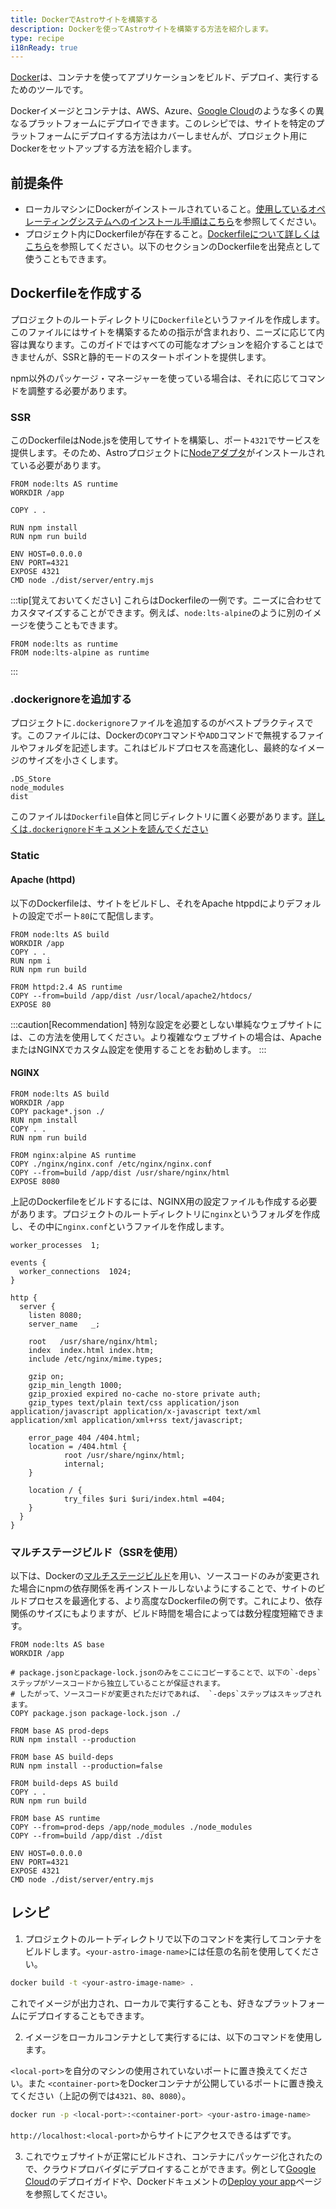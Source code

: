 ```yaml
---
title: DockerでAstroサイトを構築する
description: Dockerを使ってAstroサイトを構築する方法を紹介します。
type: recipe
i18nReady: true
---
```


[Docker](https://docker.com)は、コンテナを使ってアプリケーションをビルド、デプロイ、実行するためのツールです。

Dockerイメージとコンテナは、AWS、Azure、[Google Cloud](/ja/guides/deploy/google-cloud/#cloud-run-ssrと静的配信)のような多くの異なるプラットフォームにデプロイできます。このレシピでは、サイトを特定のプラットフォームにデプロイする方法はカバーしませんが、プロジェクト用にDockerをセットアップする方法を紹介します。

## 前提条件

- ローカルマシンにDockerがインストールされていること。[使用しているオペレーティングシステムへのインストール手順はこちら](https://docs.docker.com/get-docker/)を参照してください。
- プロジェクト内にDockerfileが存在すること。[Dockerfileについて詳しくはこちら](https://docs.docker.com/engine/reference/builder/)を参照してください。以下のセクションのDockerfileを出発点として使うこともできます。

## Dockerfileを作成する

プロジェクトのルートディレクトリに`Dockerfile`というファイルを作成します。このファイルにはサイトを構築するための指示が含まれおり、ニーズに応じて内容は異なります。このガイドではすべての可能なオプションを紹介することはできませんが、SSRと静的モードのスタートポイントを提供します。

npm以外のパッケージ・マネージャーを使っている場合は、それに応じてコマンドを調整する必要があります。

### SSR

このDockerfileはNode.jsを使用してサイトを構築し、ポート`4321`でサービスを提供します。そのため、Astroプロジェクトに[Nodeアダプタ](/ja/guides/integrations-guide/node/)がインストールされている必要があります。

```docker title="Dockerfile"
FROM node:lts AS runtime
WORKDIR /app

COPY . .

RUN npm install
RUN npm run build

ENV HOST=0.0.0.0
ENV PORT=4321
EXPOSE 4321
CMD node ./dist/server/entry.mjs
```

:::tip[覚えておいてください]
これらはDockerfileの一例です。ニーズに合わせてカスタマイズすることができます。例えば、`node:lts-alpine`のように別のイメージを使うこともできます。

```docker title="Dockerfile" del={1} add={2}
FROM node:lts as runtime
FROM node:lts-alpine as runtime
```
:::

### .dockerignoreを追加する

プロジェクトに`.dockerignore`ファイルを追加するのがベストプラクティスです。このファイルには、Dockerの`COPY`コマンドや`ADD`コマンドで無視するファイルやフォルダを記述します。これはビルドプロセスを高速化し、最終的なイメージのサイズを小さくします。

```docker title=".dockerignore"
.DS_Store
node_modules
dist
```

このファイルは`Dockerfile`自体と同じディレクトリに置く必要があります。[詳しくは`.dockerignore`ドキュメントを読んでください](https://docs.docker.com/engine/reference/builder/#dockerignore-file)

### Static

#### Apache (httpd)

以下のDockerfileは、サイトをビルドし、それをApache htppdによりデフォルトの設定でポート`80`にて配信します。

```docker title="Dockerfile"
FROM node:lts AS build
WORKDIR /app
COPY . .
RUN npm i
RUN npm run build

FROM httpd:2.4 AS runtime
COPY --from=build /app/dist /usr/local/apache2/htdocs/
EXPOSE 80
```

:::caution[Recommendation]
特別な設定を必要としない単純なウェブサイトには、この方法を使用してください。より複雑なウェブサイトの場合は、ApacheまたはNGINXでカスタム設定を使用することをお勧めします。
:::

#### NGINX

```docker title="Dockerfile"
FROM node:lts AS build
WORKDIR /app
COPY package*.json ./
RUN npm install
COPY . .
RUN npm run build

FROM nginx:alpine AS runtime
COPY ./nginx/nginx.conf /etc/nginx/nginx.conf
COPY --from=build /app/dist /usr/share/nginx/html
EXPOSE 8080
```

上記のDockerfileをビルドするには、NGINX用の設定ファイルも作成する必要があります。プロジェクトのルートディレクトリに`nginx`というフォルダを作成し、その中に`nginx.conf`というファイルを作成します。

```nginx title="nginx.conf"
worker_processes  1;

events {
  worker_connections  1024;
}

http {
  server {
    listen 8080;
    server_name   _;

    root   /usr/share/nginx/html;
    index  index.html index.htm;
    include /etc/nginx/mime.types;

    gzip on;
    gzip_min_length 1000;
    gzip_proxied expired no-cache no-store private auth;
    gzip_types text/plain text/css application/json application/javascript application/x-javascript text/xml application/xml application/xml+rss text/javascript;

    error_page 404 /404.html;
    location = /404.html {
            root /usr/share/nginx/html;
            internal;
    }

    location / {
            try_files $uri $uri/index.html =404;
    }
  }
}
```

### マルチステージビルド（SSRを使用）

以下は、Dockerの[マルチステージビルド](https://docs.docker.com/build/building/multi-stage/)を用い、ソースコードのみが変更された場合にnpmの依存関係を再インストールしないようにすることで、サイトのビルドプロセスを最適化する、より高度なDockerfileの例です。これにより、依存関係のサイズにもよりますが、ビルド時間を場合によっては数分程度短縮できます。

```docker title="Dockerfile"
FROM node:lts AS base
WORKDIR /app

# package.jsonとpackage-lock.jsonのみをここにコピーすることで、以下の`-deps`ステップがソースコードから独立していることが保証されます。
# したがって、ソースコードが変更されただけであれば、 `-deps`ステップはスキップされます。
COPY package.json package-lock.json ./

FROM base AS prod-deps
RUN npm install --production

FROM base AS build-deps
RUN npm install --production=false

FROM build-deps AS build
COPY . .
RUN npm run build

FROM base AS runtime
COPY --from=prod-deps /app/node_modules ./node_modules
COPY --from=build /app/dist ./dist

ENV HOST=0.0.0.0
ENV PORT=4321
EXPOSE 4321
CMD node ./dist/server/entry.mjs
```

## レシピ

1. プロジェクトのルートディレクトリで以下のコマンドを実行してコンテナをビルドします。`<your-astro-image-name>`には任意の名前を使用してください。

```bash
docker build -t <your-astro-image-name> .
```

これでイメージが出力され、ローカルで実行することも、好きなプラットフォームにデプロイすることもできます。

2. イメージをローカルコンテナとして実行するには、以下のコマンドを使用します。

`<local-port>`を自分のマシンの使用されていないポートに置き換えてください。また `<container-port>`をDockerコンテナが公開しているポートに置き換えてください（上記の例では`4321`、`80`、`8080`）。

```bash
docker run -p <local-port>:<container-port> <your-astro-image-name>
```

`http://localhost:<local-port>`からサイトにアクセスできるはずです。

3. これでウェブサイトが正常にビルドされ、コンテナにパッケージ化されたので、クラウドプロバイダにデプロイすることができます。例として[Google Cloud](/ja/guides/deploy/google-cloud/#cloud-run-ssrと静的配信)のデプロイガイドや、Dockerドキュメントの[Deploy your app](https://docs.docker.com/language/nodejs/deploy/)ページを参照してください。


